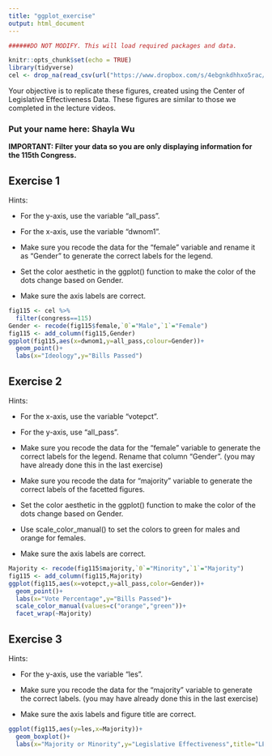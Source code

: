 ```yaml
---
title: "ggplot_exercise"
output: html_document
---
```


```r


######DO NOT MODIFY. This will load required packages and data.

knitr::opts_chunk$set(echo = TRUE)
library(tidyverse)
cel <- drop_na(read_csv(url("https://www.dropbox.com/s/4ebgnkdhhxo5rac/cel_volden_wiseman%20_coursera.csv?raw=1")))
```

Your objective is to replicate these figures, created using the Center of Legislative Effectiveness Data. These figures are similar to those we completed in the lecture videos.

### Put your name here: Shayla Wu

**IMPORTANT: Filter your data so you are only displaying information for the 115th Congress.**

## Exercise 1

Hints:

* For the y-axis, use the variable "all_pass".

* For the x-axis, use the variable "dwnom1".

* Make sure you recode the data for the "female" variable and rename it as "Gender" to generate the correct labels for the legend.

* Set the color aesthetic in the ggplot() function to make the color of the dots change based on Gender.

* Make sure the axis labels are correct.

```r
fig115 <- cel %>% 
  filter(congress==115) 
Gender <- recode(fig115$female,`0`="Male",`1`="Female")
fig115 <- add_column(fig115,Gender)
ggplot(fig115,aes(x=dwnom1,y=all_pass,colour=Gender))+
  geom_point()+
  labs(x="Ideology",y="Bills Passed")
```

## Exercise 2

Hints:

* For the x-axis, use the variable "votepct".

* For the y-axis, use "all_pass".

* Make sure you recode the data for the "female" variable to generate the correct labels for the legend. Rename that column "Gender". (you may have already done this in the last exercise)

* Make sure you recode the data for "majority" variable to generate the correct labels of the facetted figures.

* Set the color aesthetic in the ggplot() function to make the color of the dots change based on Gender.

* Use scale_color_manual() to set the colors to green for males and orange for females.

* Make sure the axis labels are correct.


```r
Majority <- recode(fig115$majority,`0`="Minority",`1`="Majority")
fig115 <- add_column(fig115,Majority)
ggplot(fig115,aes(x=votepct,y=all_pass,color=Gender))+
  geom_point()+
  labs(x="Vote Percentage",y="Bills Passed")+
  scale_color_manual(values=c("orange","green"))+
  facet_wrap(~Majority)
```

## Exercise 3

Hints:

* For the y-axis, use the variable "les".

* Make sure you recode the data for the "majority" variable to generate the correct labels. (you may have already done this in the last exercise)

* Make sure the axis labels and figure title are correct.


```r
ggplot(fig115,aes(y=les,x=Majority))+
  geom_boxplot()+
  labs(x="Majority or Minority",y="Legislative Effectiveness",title="LES in the 115th Congress")
```
